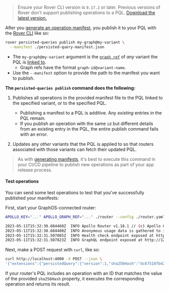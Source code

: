 <blockquote>

Ensure your Rover CLI version is `0.17.2` or later. Previous versions of Rover don't support publishing operations to a PQL.
[Download the latest version.](/rover/getting-started/)

</blockquote>

After you [generate an operation manifest](/graphos/operations/persisted-queries#31-generate-persisted-queries-manifests), you publish it to your PQL with the [Rover CLI](/rover/) like so:

```bash title="Example command"
rover persisted-queries publish my-graph@my-variant \
  --manifest ./persisted-query-manifest.json
```

- The `my-graph@my-variant` argument is the [`graph ref`](/rover/conventions#graph-refs) of _any_ variant the PQL is [linked to](/graphos/operations/persisted-queries#12-link-the-pql-to-variants).
    - Graph refs have the format `graph-id@variant-name`.
- Use the `--manifest` option to provide the path to the manifest you want to publish.

**The `persisted-queries publish` command does the following:**

1. Publishes all operations in the provided manifest file to the PQL linked to the specified variant, or to the specified PQL.
    - Publishing a manifest to a PQL is additive. Any _existing_ entries in the PQL remain.
    - If you publish an operation with the same `id` but different details from an existing entry in the PQL, the entire publish command fails with an error.

2. Updates any _other_ variants that the PQL is applied to so that routers associated with those variants can fetch their updated PQL.

> As with [generating manifests](/graphos/operations/persisted-queries#31-generate-persisted-queries-manifests), it's best to execute this command in your CI/CD pipeline to publish new operations as part of your app release process.

#### Test operations

You can send some test operations to test that you've successfully published your manifests:

First, start your GraphOS-connected router:

```bash
APOLLO_KEY="..." APOLLO_GRAPH_REF="..." ./router --config ./router.yaml

2023-05-11T15:32:30.684460Z  INFO Apollo Router v1.18.1 // (c) Apollo Graph, Inc. // Licensed as ELv2 (https://go.apollo.dev/elv2)
2023-05-11T15:32:30.684480Z  INFO Anonymous usage data is gathered to inform Apollo product development.  See https://go.apollo.dev/o/privacy for details.
2023-05-11T15:32:31.507085Z  INFO Health check endpoint exposed at http://127.0.0.1:8088/health
2023-05-11T15:32:31.507823Z  INFO GraphQL endpoint exposed at http://127.0.0.1:4000/ 🚀
```

Next, make a POST request with `curl`, like so:

```bash
curl http://localhost:4000 -X POST --json \
'{"extensions":{"persistedQuery":{"version":1,"sha256Hash":"dc67510fb4289672bea757e862d6b00e83db5d3cbbcfb15260601b6f29bb2b8f"}}}'
```

If your router's PQL includes an operation with an ID that matches the value of the provided `sha256Hash` property, it executes the corresponding operation and returns its result.